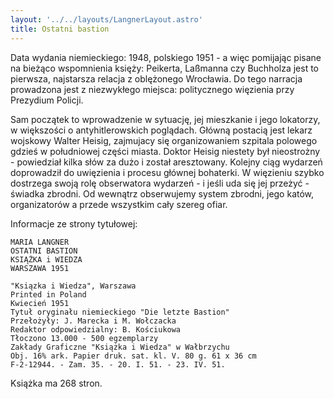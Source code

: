 ```yaml
---
layout: '../../layouts/LangnerLayout.astro'
title: Ostatni bastion
---
```


Data wydania niemieckiego: 1948, polskiego 1951 - a więc pomijając pisane na bieżąco wspomnienia księży: Peikerta, Laßmanna czy Buchholza jest to pierwsza, najstarsza relacja z oblężonego Wrocławia. Do tego narracja prowadzona jest z niezwykłego miejsca: politycznego więzienia przy Prezydium Policji.

Sam początek to wprowadzenie w sytuację, jej mieszkanie i jego lokatorzy, w większości o antyhitlerowskich poglądach. Główną postacią jest lekarz wojskowy Walter Heisig, zajmujacy się organizowaniem szpitala polowego gdzieś w południowej części miasta. Doktor Heisig niestety był nieostrożny - powiedział kilka słów za dużo i został aresztowany. Kolejny ciąg wydarzeń doprowadził do uwięzienia i procesu głównej bohaterki. W więzieniu szybko dostrzega swoją rolę obserwatora wydarzeń - i jeśli uda się jej przeżyć - świadka zbrodni. Od wewnątrz obserwujemy system zbrodni, jego katów, organizatorów a przede wszystkim cały szereg ofiar.

Informacje ze strony tytułowej:

```
MARIA LANGNER
OSTATNI BASTION
KSIĄŻKA i WIEDZA
WARSZAWA 1951

"Ksiązka i Wiedza", Warszawa
Printed in Poland
Kwiecień 1951
Tytuł oryginału niemieckiego "Die letzte Bastion"
Przełożyły: J. Marecka i M. Wołczacka
Redaktor odpowiedzialny: B. Kościukowa
Tłoczono 13.000 - 500 egzemplarzy
Zakłady Graficzne "Książka i Wiedza" w Wałbrzychu
Obj. 16% ark. Papier druk. sat. kl. V. 80 g. 61 x 36 cm
F-2-12944. - Zam. 35. - 20. I. 51. - 23. IV. 51.
```

Książka ma 268 stron.